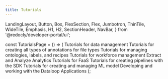 ```yaml
---
title: Tutorials
---
```


  LandingLayout,
  Button,
  Box,
  FlexSection,
  Flex,
  Jumbotron,
  ThinTile,
  WideTile,
  Emphasis,
  H1,
  H2,
  SectionHeader,
  NavBar,
} from '@redocly/developer-portal/ui';


const TutorialsPage = () => (
  <LandingLayout>
    <Box my={25}>
      <FlexSection justifyContent="space-around" flexWrap="wrap">
        <WideTile header="Data Management" to="data_management.md" icon={dataManagementIcon}>
          Tutorials for data management
        </WideTile>
        <WideTile header="Annotations" to="annotations.md" icon={annotationsIcon}>
          Tutorials for creating all types of annotations for file types
        </WideTile>
        <WideTile header="Recipe and Ontology" to="recipe_and_ontology.md" icon={recipeOntologyIcon}>
          Tutorials for managing ontologies, labels, and recipes
        </WideTile>
        <WideTile header="Task and Workflows" to="task_workflows.md" icon={taskWorkflowsIcon}>
          Tutorials for workforce management
        </WideTile>
        <WideTile header="Analytics" to="analytics.md" icon={analyticsIcon}>
          Extract and Analyze Analytics
        </WideTile>
        <WideTile header="FaaS Tutorial" to="faas.md" icon={faasIcon}>
          Tutorials for FaaS
        </WideTile>
        <WideTile header="Pipelines" to="pipelines.md" icon={pipelinesIcon}>
          Tutorials for creating pipelines with the SDK
        </WideTile>
        <WideTile header="Model Management" to="model_management.md" icon={modelManagementIcon}>
          Tutorials for creating and managing ML model
        </WideTile>
        <WideTile header="Applications" to="applications.md" icon={applicationsIcon}>
          Developing and working with the Dataloop Applications
        </WideTile>
      </FlexSection>
    </Box>
  </LandingLayout>
);


